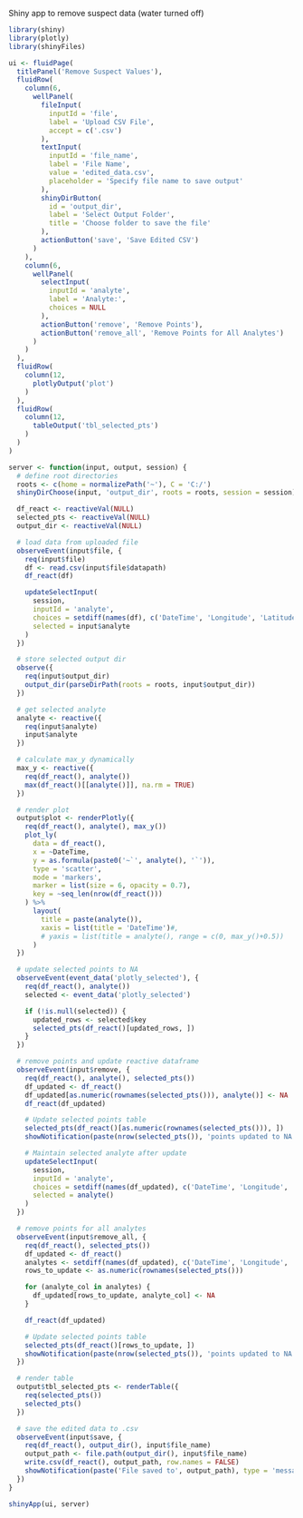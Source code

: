 Shiny app to remove suspect data (water turned off)

```r
library(shiny)
library(plotly)
library(shinyFiles)

ui <- fluidPage(
  titlePanel('Remove Suspect Values'),
  fluidRow(
    column(6,
      wellPanel(
        fileInput(
          inputId = 'file',
          label = 'Upload CSV File',
          accept = c('.csv')
        ),
        textInput(
          inputId = 'file_name',
          label = 'File Name',
          value = 'edited_data.csv',
          placeholder = 'Specify file name to save output'
        ),
        shinyDirButton(
          id = 'output_dir',
          label = 'Select Output Folder',
          title = 'Choose folder to save the file'
        ),
        actionButton('save', 'Save Edited CSV')
      )
    ),
    column(6,
      wellPanel(
        selectInput(
          inputId = 'analyte',
          label = 'Analyte:',
          choices = NULL
        ),
        actionButton('remove', 'Remove Points'),
        actionButton('remove_all', 'Remove Points for All Analytes')
      )
    )
  ),
  fluidRow(
    column(12,
      plotlyOutput('plot')
    )
  ),
  fluidRow(
    column(12,
      tableOutput('tbl_selected_pts')
    )
  )
)

server <- function(input, output, session) {
  # define root directories
  roots <- c(home = normalizePath('~'), C = 'C:/')
  shinyDirChoose(input, 'output_dir', roots = roots, session = session)

  df_react <- reactiveVal(NULL)
  selected_pts <- reactiveVal(NULL)
  output_dir <- reactiveVal(NULL)

  # load data from uploaded file
  observeEvent(input$file, {
    req(input$file)
    df <- read.csv(input$file$datapath)
    df_react(df)

    updateSelectInput(
      session,
      inputId = 'analyte',
      choices = setdiff(names(df), c('DateTime', 'Longitude', 'Latitude')),
      selected = input$analyte
    )
  })

  # store selected output dir
  observe({
    req(input$output_dir)
    output_dir(parseDirPath(roots = roots, input$output_dir))
  })

  # get selected analyte
  analyte <- reactive({
    req(input$analyte)
    input$analyte
  })

  # calculate max_y dynamically
  max_y <- reactive({
    req(df_react(), analyte())
    max(df_react()[[analyte()]], na.rm = TRUE)
  })

  # render plot
  output$plot <- renderPlotly({
    req(df_react(), analyte(), max_y())
    plot_ly(
      data = df_react(),
      x = ~DateTime,
      y = as.formula(paste0('~`', analyte(), '`')),
      type = 'scatter',
      mode = 'markers',
      marker = list(size = 6, opacity = 0.7),
      key = ~seq_len(nrow(df_react()))
    ) %>%
      layout(
        title = paste(analyte()),
        xaxis = list(title = 'DateTime')#,
        # yaxis = list(title = analyte(), range = c(0, max_y()+0.5))
      )
  })

  # update selected points to NA
  observeEvent(event_data('plotly_selected'), {
    req(df_react(), analyte())
    selected <- event_data('plotly_selected')

    if (!is.null(selected)) {
      updated_rows <- selected$key
      selected_pts(df_react()[updated_rows, ])
    }
  })

  # remove points and update reactive dataframe
  observeEvent(input$remove, {
    req(df_react(), analyte(), selected_pts())
    df_updated <- df_react()
    df_updated[as.numeric(rownames(selected_pts())), analyte()] <- NA
    df_react(df_updated)

    # Update selected points table
    selected_pts(df_react()[as.numeric(rownames(selected_pts())), ])
    showNotification(paste(nrow(selected_pts()), 'points updated to NA for analyte', analyte()), type = 'message')

    # Maintain selected analyte after update
    updateSelectInput(
      session,
      inputId = 'analyte',
      choices = setdiff(names(df_updated), c('DateTime', 'Longitude', 'Latitude')),
      selected = analyte()
    )
  })

  # remove points for all analytes
  observeEvent(input$remove_all, {
    req(df_react(), selected_pts())
    df_updated <- df_react()
    analytes <- setdiff(names(df_updated), c('DateTime', 'Longitude', 'Latitude'))
    rows_to_update <- as.numeric(rownames(selected_pts()))

    for (analyte_col in analytes) {
      df_updated[rows_to_update, analyte_col] <- NA
    }

    df_react(df_updated)

    # Update selected points table
    selected_pts(df_react()[rows_to_update, ])
    showNotification(paste(nrow(selected_pts()), 'points updated to NA for all analytes'), type = 'message')
  })

  # render table
  output$tbl_selected_pts <- renderTable({
    req(selected_pts())
    selected_pts()
  })

  # save the edited data to .csv
  observeEvent(input$save, {
    req(df_react(), output_dir(), input$file_name)
    output_path <- file.path(output_dir(), input$file_name)
    write.csv(df_react(), output_path, row.names = FALSE)
    showNotification(paste('File saved to', output_path), type = 'message')
  })
}

shinyApp(ui, server)
```